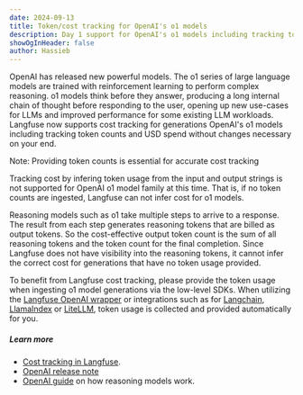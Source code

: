 ```yaml
---
date: 2024-09-13
title: Token/cost tracking for OpenAI's o1 models
description: Day 1 support for OpenAI's o1 models including tracking token counts and USD spend.
showOgInHeader: false
author: Hassieb
---
```





<ChangelogHeader />

OpenAI has released new powerful models. The o1 series of large language models are trained with reinforcement learning to perform complex reasoning. o1 models think before they answer, producing a long internal chain of thought before responding to the user, opening up new use-cases for LLMs and improved performance for some existing LLM workloads. Langfuse now supports cost tracking for generations OpenAI's o1 models including tracking token counts and USD spend without changes necessary on your end.


<Callout type="info">
  Note: Providing token counts is essential for accurate cost tracking
</Callout>


Tracking cost by infering token usage from the input and output strings is not supported for OpenAI o1 model family at this time. That is, if no token counts are ingested, Langfuse can not infer cost for o1 models.

Reasoning models such as o1 take multiple steps to arrive to a response. The result from each step generates reasoning tokens that are billed as output tokens. So the cost-effective output token count is the sum of all reasoning tokens and the token count for the final completion. Since Langfuse does not have visibility into the reasoning tokens, it cannot infer the correct cost for generations that have no token usage provided.

To benefit from Langfuse cost tracking, please provide the token usage when ingesting o1 model generations via the low-level SDKs. When utilizing the [Langfuse OpenAI wrapper](/integrations/model-providers/openai-py) or integrations such as for [Langchain](/integrations/frameworks/langchain), [LlamaIndex](/integrations/frameworks/llamaindex) or [LiteLLM](/integrations/gateways/litellm), token usage is collected and provided automatically for you.

##### Learn more

- [Cost tracking in Langfuse](/docs/model-usage-and-cost).
- [OpenAI release note](https://openai.com/o1/)
- [OpenAI guide](https://platform.openai.com/docs/guides/reasoning) on how reasoning models work.
